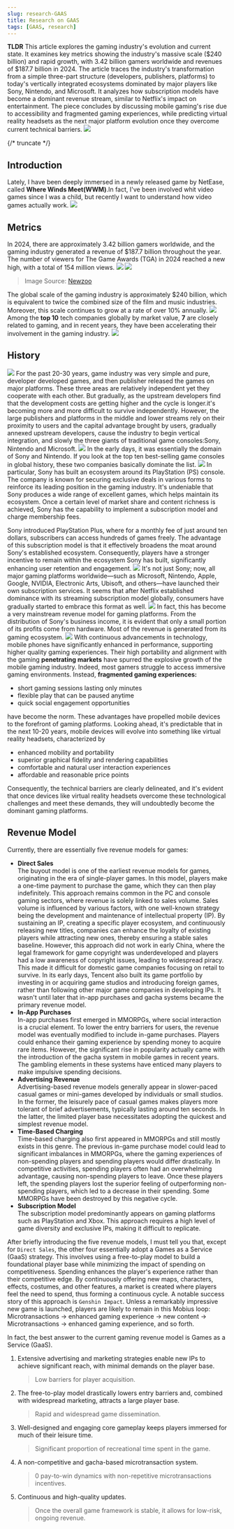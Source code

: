 ```yaml
---
slug: research-GAAS
title: Research on GAAS
tags: [GAAS, research]
---
```


**TLDR**
This article explores the gaming industry's evolution and current state. It examines key metrics showing the industry's massive scale ($240 billion) and rapid growth, with 3.42 billion gamers worldwide and revenues of $187.7 billion in 2024. The article traces the industry's transformation from a simple three-part structure (developers, publishers, platforms) to today's vertically integrated ecosystems dominated by major players like Sony, Nintendo, and Microsoft. It analyzes how subscription models have become a dominant revenue stream, similar to Netflix's impact on entertainment. The piece concludes by discussing mobile gaming's rise due to accessibility and fragmented gaming experiences, while predicting virtual reality headsets as the next major platform evolution once they overcome current technical barriers.
![](https://kitee-1301346990.cos.ap-nanjing.myqcloud.com/Obsidian/202501230658360.png?imageSlim)

{/* truncate */}

## Introduction

Lately, I have been deeply immersed in a newly released game by NetEase, called **Where Winds Meet(WWM)**.In fact, I've been involved whit video games since I was a child, but recently I want to understand how video games actually work.
![](https://kitee-1301346990.cos.ap-nanjing.myqcloud.com/Obsidian/202501230443934.png?imageSlim)

## Metrics

In 2024, there are approximately 3.42 billion gamers worldwide, and the gaming industry generated a revenue of $187.7 billion throughout the year. The number of viewers for The Game Awards (TGA) in 2024 reached a new high, with a total of 154 million views.
![](https://kitee-1301346990.cos.ap-nanjing.myqcloud.com/Obsidian/202501230445780.png?imageSlim)
![](https://kitee-1301346990.cos.ap-nanjing.myqcloud.com/Obsidian/202501230445272.png?imageSlim)

> Image Source: [Newzoo](https://newzoo.com/resources/trend-reports/newzoos-global-games-market-report-2024-free-version)

The global scale of the gaming industry is approximately $240 billion, which is equivalent to twice the combined size of the film and music industries. Moreover, this scale continues to grow at a rate of over 10% annually.
![](https://kitee-1301346990.cos.ap-nanjing.myqcloud.com/Obsidian/202501230514826.png?imageSlim)
Among the **top 10** tech companies globally by market value, **7** are closely related to gaming, and in recent years, they have been accelerating their involvement in the gaming industry.
![](https://kitee-1301346990.cos.ap-nanjing.myqcloud.com/Obsidian/202501230516417.png?imageSlim)

## History

![](https://kitee-1301346990.cos.ap-nanjing.myqcloud.com/Obsidian/202501230632706.png?imageSlim)
For the past 20-30 years, game industry was very simple and pure, developer developed games, and then publisher released the games on major platforms. These three areas are relatively independent yet they cooperate with each other. But gradually, as the upstream developers find that the development costs are getting higher and the cycle is longer.it's becoming more and more difficult to survive independently. However, the large publishers and platforms in the middle and lower streams rely on their proximity to users and the capital advantage brought by users, gradually annexed upstream developers, cause the industry to begin vertical integration, and slowly the three giants of traditional game consoles:Sony, Nintendo and Microsoft.
![](https://kitee-1301346990.cos.ap-nanjing.myqcloud.com/Obsidian/202501230619962.png?imageSlim)
In the early days, it was essentially the domain of Sony and Nintendo. If you look at the top ten best-selling game consoles in global history, these two companies basically dominate the list.
![](https://kitee-1301346990.cos.ap-nanjing.myqcloud.com/Obsidian/202501230623174.png?imageSlim)
In particular, Sony has built an ecosystem around its PlayStation (PS) console. The company is known for securing exclusive deals in various forms to reinforce its leading position in the gaming industry. It's undeniable that Sony produces a wide range of excellent games, which helps maintain its ecosystem. Once a certain level of market share and content richness is achieved, Sony has the capability to implement a subscription model and charge membership fees.

Sony introduced PlayStation Plus, where for a monthly fee of just around ten dollars, subscribers can access hundreds of games freely. The advantage of this subscription model is that it effectively broadens the moat around Sony's established ecosystem. Consequently, players have a stronger incentive to remain within the ecosystem Sony has built, significantly enhancing user retention and engagement.
![](https://kitee-1301346990.cos.ap-nanjing.myqcloud.com/Obsidian/202501230639675.png?imageSlim)
It's not just Sony; now, all major gaming platforms worldwide—such as Microsoft, Nintendo, Apple, Google, NVIDIA, Electronic Arts, Ubisoft, and others—have launched their own subscription services. It seems that after Netflix established dominance with its streaming subscription model globally, consumers have gradually started to embrace this format as well.
![](https://kitee-1301346990.cos.ap-nanjing.myqcloud.com/Obsidian/202501230655673.png?imageSlim)
In fact, this has become a very mainstream revenue model for gaming platforms. From the distribution of Sony's business income, it is evident that only a small portion of its profits come from hardware. Most of the revenue is generated from its gaming ecosystem.
![](https://kitee-1301346990.cos.ap-nanjing.myqcloud.com/Obsidian/202501230658360.png?imageSlim)
With continuous advancements in technology, mobile phones have significantly enhanced in performance, supporting higher quality gaming experiences. Their high portability and alignment with the gaming **penetrating markets** have spurred the explosive growth of the mobile gaming industry. Indeed, most gamers struggle to access immersive gaming environments. Instead, **fragmented gaming experiences:**

- short gaming sessions lasting only minutes
- flexible play that can be paused anytime
- quick social engagement opportunities

have become the norm. These advantages have propelled mobile devices to the forefront of gaming platforms. Looking ahead, it's predictable that in the next 10-20 years, mobile devices will evolve into something like virtual reality headsets, characterized by

- enhanced mobility and portability
- superior graphical fidelity and rendering capabilities
- comfortable and natural user interaction experiences
- affordable and reasonable price points

Consequently, the technical barriers are clearly delineated, and it's evident that once devices like virtual reality headsets overcome these technological challenges and meet these demands, they will undoubtedly become the dominant gaming platforms.

## Revenue Model

Currently, there are essentially five revenue models for games:

- **Direct Sales**  
  The buyout model is one of the earliest revenue models for games, originating in the era of single-player games. In this model, players make a one-time payment to purchase the game, which they can then play indefinitely. This approach remains common in the PC and console gaming sectors, where revenue is solely linked to sales volume. Sales volume is influenced by various factors, with one well-known strategy being the development and maintenance of intellectual property (IP). By sustaining an IP, creating a specific player ecosystem, and continuously releasing new titles, companies can enhance the loyalty of existing players while attracting new ones, thereby ensuring a stable sales baseline.
  However, this approach did not work in early China, where the legal framework for game copyright was underdeveloped and players had a low awareness of copyright issues, leading to widespread piracy. This made it difficult for domestic game companies focusing on retail to survive. In its early days, Tencent also built its game portfolio by investing in or acquiring game studios and introducing foreign games, rather than following other major game companies in developing IPs. It wasn't until later that in-app purchases and gacha systems became the primary revenue model.
- **In-App Purchases**  
  In-app purchases first emerged in MMORPGs, where social interaction is a crucial element. To lower the entry barriers for users, the revenue model was eventually modified to include in-game purchases. Players could enhance their gaming experience by spending money to acquire rare items. However, the significant rise in popularity actually came with the introduction of the gacha system in mobile games in recent years. The gambling elements in these systems have enticed many players to make impulsive spending decisions.
- **Advertising Revenue**  
  Advertising-based revenue models generally appear in slower-paced casual games or mini-games developed by individuals or small studios. In the former, the leisurely pace of casual games makes players more tolerant of brief advertisements, typically lasting around ten seconds. In the latter, the limited player base necessitates adopting the quickest and simplest revenue model.
- **Time-Based Charging**  
  Time-based charging also first appeared in MMORPGs and still mostly exists in this genre. The previous in-game purchase model could lead to significant imbalances in MMORPGs, where the gaming experiences of non-spending players and spending players would differ drastically. In competitive activities, spending players often had an overwhelming advantage, causing non-spending players to leave. Once these players left, the spending players lost the superior feeling of outperforming non-spending players, which led to a decrease in their spending. Some MMORPGs have been destroyed by this negative cycle.
- **Subscription Model**  
  The subscription model predominantly appears on gaming platforms such as PlayStation and Xbox. This approach requires a high level of game diversity and exclusive IPs, making it difficult to replicate.

After briefly introducing the five revenue models, I must tell you that, except for `Direct Sales`, the other four essentially adopt a Games as a Service (GaaS) strategy. This involves using a free-to-play model to build a foundational player base while minimizing the impact of spending on competitiveness. Spending enhances the player's experience rather than their competitive edge. By continuously offering new maps, characters, effects, costumes, and other features, a market is created where players feel the need to spend, thus forming a continuous cycle. A notable success story of this approach is `Genshin Impact`. Unless a remarkably impressive new game is launched, players are likely to remain in this Mobius loop: Microtransactions -> enhanced gaming experience -> new content -> Microtransactions -> enhanced gaming experience, and so forth.

In fact, the best answer to the current gaming revenue model is Games as a Service (GaaS).

1. Extensive advertising and marketing strategies enable new IPs to achieve significant reach, with minimal demands on the player base.
   > Low barriers for player acquisition.
2. The free-to-play model drastically lowers entry barriers and, combined with widespread marketing, attracts a large player base.
   > Rapid and widespread game dissemination.
3. Well-designed and engaging core gameplay keeps players immersed for much of their leisure time.
   > Significant proportion of recreational time spent in the game.
4. A non-competitive and gacha-based microtransaction system.
   > 0 pay-to-win dynamics with non-repetitive microtransactions incentives.
5. Continuous and high-quality updates.
   > Once the overall game framework is stable, it allows for low-risk, ongoing revenue.
